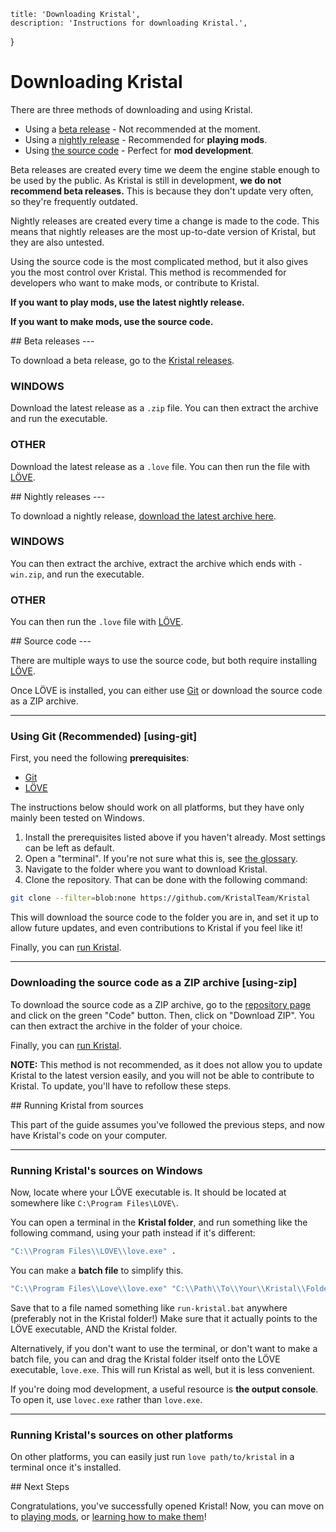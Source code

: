
    title: 'Downloading Kristal',
    description: 'Instructions for downloading Kristal.',
}

# Downloading Kristal

<Box>
There are three methods of downloading and using Kristal.

- Using a [beta release](#beta-releases) - Not recommended at the moment.
- Using a [nightly release](#nightly-releases) - Recommended for **playing mods**.
- Using [the source code](#source-code) - Perfect for **mod development**.

Beta releases are created every time we deem the engine stable enough to be used by the public.
As Kristal is still in development, **we do not recommend beta releases.** This is because they don't update very often, so they're frequently outdated.

Nightly releases are created every time a change is made to the code. This means that nightly releases are the most up-to-date version of Kristal, but they are also untested.

Using the source code is the most complicated method, but it also gives you the most control over Kristal. This method is recommended for developers who want to make mods, or contribute to Kristal.

**If you want to play mods, use the latest nightly release.**

**If you want to make mods, use the source code.**

</Box>

<Box>
## Beta releases
---

To download a beta release, go to the [Kristal releases](https://github.com/KristalTeam/Kristal/releases).

### WINDOWS
Download the latest release as a `.zip` file. You can then extract the archive and run the executable.

### OTHER
Download the latest release as a `.love` file. You can then run the file with [LÖVE](https://love2d.org/).

</Box>

<Box>
## Nightly releases
---

To download a nightly release, [download the latest archive here](https://nightly.link/KristalTeam/Kristal/workflows/ci/main/output.zip).

### WINDOWS
You can then extract the archive, extract the archive which ends with `-win.zip`, and run the executable.

### OTHER
You can then run the `.love` file with [LÖVE](https://love2d.org/).

</Box>

<Box>
## Source code
---

There are multiple ways to use the source code, but both require installing [LÖVE](https://love2d.org/).

Once LÖVE is installed, you can either use [Git](https://git-scm.com/) or download the source code as a ZIP archive.

---

### Using Git (Recommended) [using-git]

First, you need the following **prerequisites**:

- [Git](https://git-scm.com/downloads)
- [LÖVE](https://love2d.org/)

The instructions below should work on all platforms, but they have only mainly been tested on Windows.

1. Install the prerequisites listed above if you haven't already. Most settings can be left as default.
2. Open a "terminal". If you're not sure what this is, see [the glossary](/wiki/glossary#terminal).
3. Navigate to the folder where you want to download Kristal.
4. Clone the repository. That can be done with the following command:

```sh
git clone --filter=blob:none https://github.com/KristalTeam/Kristal
```

This will download the source code to the folder you are in,
and set it up to allow future updates, and even contributions to Kristal if you feel like it!

Finally, you can [run Kristal](#running-kristal-from-sources).

---

### Downloading the source code as a ZIP archive [using-zip]

To download the source code as a ZIP archive, go to the [repository page](https://github.com/KristalTeam/Kristal) and click on the green "Code" button.
Then, click on "Download ZIP". You can then extract the archive in the folder of your choice.

Finally, you can [run Kristal](#running-kristal-from-sources).

**NOTE:** This method is not recommended, as it does not allow you to update Kristal to the latest version easily, and you will not be able to contribute to Kristal. To update, you'll have to refollow these steps.
</Box>

<Box>
## Running Kristal from sources

This part of the guide assumes you've followed the previous steps,
and now have Kristal's code on your computer.

---

### Running Kristal's sources on Windows

Now, locate where your LÖVE executable is. It should be located at somewhere like `C:\Program Files\LOVE\`.

You can open a terminal in the **Kristal folder**, and run something like the following command, using your path instead if it's different:

```bat
"C:\\Program Files\\LOVE\\love.exe" .
```

You can make a **batch file** to simplify this.

```bat
"C:\\Program Files\\Love\\love.exe" "C:\\Path\\To\\Your\\Kristal\\Folder"
```

Save that to a file named something like `run-kristal.bat` anywhere (preferably not in the Kristal folder!)
Make sure that it actually points to the LÖVE executable, AND the Kristal folder.

Alternatively, if you don't want to use the terminal, or don't want to make a batch file,
you can and drag the Kristal folder itself onto the LÖVE executable, `love.exe`.
This will run Kristal as well, but it is less convenient.

If you're doing mod development, a useful resource is **the output console**. To open it, use `lovec.exe` rather than `love.exe`.

---

### Running Kristal's sources on other platforms

On other platforms, you can easily just run `love path/to/kristal` in a terminal once it's installed.


</Box>

<Box>
## Next Steps

Congratulations, you've successfully opened Kristal!
Now, you can move on to [playing mods](/wiki/playing-mods), or [learning how to make them](/wiki/mod-creation)!

</Box>
